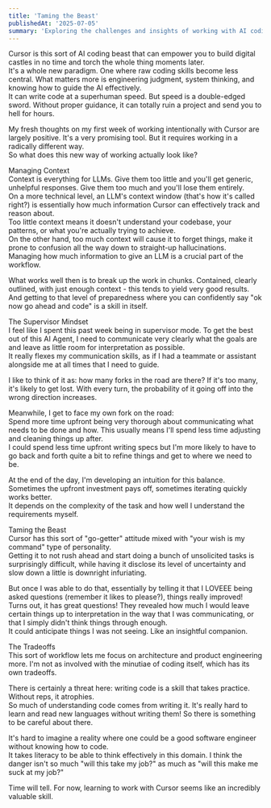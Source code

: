 ```yaml
---
title: 'Taming the Beast'
publishedAt: '2025-07-05'
summary: 'Exploring the challenges and insights of working with AI coding assistants, focusing on the balance between guidance and autonomy.'
---
```


Cursor is this sort of AI coding beast that can empower you to build digital castles in no time and torch the whole thing moments later.  
It's a whole new paradigm. One where raw coding skills become less central. What matters more is engineering judgment, system thinking, and knowing how to guide the AI effectively.  
It can write code at a superhuman speed. But speed is a double-edged sword. Without proper guidance, it can totally ruin a project and send you to hell for hours.  

My fresh thoughts on my first week of working intentionally with Cursor are largely positive. It's a very promising tool. But it requires working in a radically different way.  
So what does this new way of working actually look like?  

Managing Context  
Context is everything for LLMs. Give them too little and you'll get generic, unhelpful responses. Give them too much and you'll lose them entirely.  
On a more technical level, an LLM's context window (that's how it's called right?) is essentially how much information Cursor can effectively track and reason about.  
Too little context means it doesn't understand your codebase, your patterns, or what you're actually trying to achieve.  
On the other hand, too much context will cause it to forget things, make it prone to confusion all the way down to straight-up hallucinations.  
Managing how much information to give an LLM is a crucial part of the workflow.  

What works well then is to break up the work in chunks. Contained, clearly outlined, with just enough context - this tends to yield very good results.  
And getting to that level of preparedness where you can confidently say "ok now go ahead and code" is a skill in itself.  

The Supervisor Mindset  
I feel like I spent this past week being in supervisor mode. To get the best out of this AI Agent, I need to communicate very clearly what the goals are and leave as little room for interpretation as possible.  
It really flexes my communication skills, as if I had a teammate or assistant alongside me at all times that I need to guide.  

I like to think of it as: how many forks in the road are there? If it's too many, it's likely to get lost. With every turn, the probability of it going off into the wrong direction increases.  

Meanwhile, I get to face my own fork on the road:  
Spend more time upfront being very thorough about communicating what needs to be done and how. This usually means I'll spend less time adjusting and cleaning things up after.  
I could spend less time upfront writing specs but I'm more likely to have to go back and forth quite a bit to refine things and get to where we need to be.  

At the end of the day, I'm developing an intuition for this balance. Sometimes the upfront investment pays off, sometimes iterating quickly works better.  
It depends on the complexity of the task and how well I understand the requirements myself.  

Taming the Beast  
Cursor has this sort of "go-getter" attitude mixed with "your wish is my command" type of personality.  
Getting it to not rush ahead and start doing a bunch of unsolicited tasks is surprisingly difficult, while having it disclose its level of uncertainty and slow down a little is downright infuriating.  

But once I was able to do that, essentially by telling it that I LOVEEE being asked questions (remember it likes to please?), things really improved!  
Turns out, it has great questions! They revealed how much I would leave certain things up to interpretation in the way that I was communicating, or that I simply didn't think things through enough.  
It could anticipate things I was not seeing. Like an insightful companion.  

The Tradeoffs  
This sort of workflow lets me focus on architecture and product engineering more. I'm not as involved with the minutiae of coding itself, which has its own tradeoffs.  

There is certainly a threat here: writing code is a skill that takes practice. Without reps, it atrophies.  
So much of understanding code comes from writing it. It's really hard to learn and read new languages without writing them! So there is something to be careful about there.  

It's hard to imagine a reality where one could be a good software engineer without knowing how to code.  
It takes literacy to be able to think effectively in this domain. I think the danger isn't so much "will this take my job?" as much as "will this make me suck at my job?"  

Time will tell. For now, learning to work with Cursor seems like an incredibly valuable skill.  
